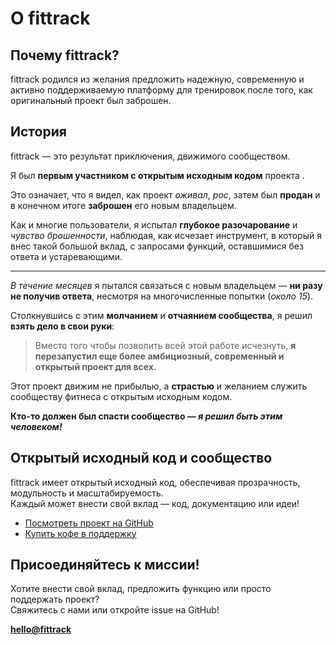 
# О fittrack

## Почему fittrack?

fittrack родился из желания предложить надежную, современную и активно поддерживаемую платформу для тренировок после того, как оригинальный проект <WorkoutLol variant="muted" /> был заброшен.

## История

fittrack — это результат приключения, движимого сообществом.

Я был **первым участником с открытым исходным кодом** проекта <WorkoutLol variant="muted" />.

Это означает, что я видел, как проект *оживал*, *рос*, затем был **продан** и в конечном итоге **заброшен** его новым владельцем.

Как и многие пользователи, я испытал **глубокое разочарование** и *чувство брошенности*, наблюдая, как исчезает инструмент, в который я внес такой большой вклад, с запросами функций, оставшимися без ответа и устаревающими.

---

*В течение месяцев* я пытался связаться с новым владельцем — **ни разу не получив ответа**, несмотря на многочисленные попытки (*около 15*).

Столкнувшись с этим **молчанием** и **отчаянием сообщества**, я решил **взять дело в свои руки**:

> Вместо того чтобы позволить всей этой работе исчезнуть, **я перезапустил еще более амбициозный, современный и открытый проект для всех.**

Этот проект движим не прибылью, а **страстью** и желанием служить сообществу фитнеса с открытым исходным кодом.

**Кто-то должен был спасти сообщество — _я решил быть этим человеком!_**

## Открытый исходный код и сообщество

fittrack имеет открытый исходный код, обеспечивая прозрачность, модульность и масштабируемость.  
Каждый может внести свой вклад — код, документацию или идеи!

- [Посмотреть проект на GitHub](https://github.com/Snouzy/fittrack)
- [Купить кофе в поддержку](https://ko-fi.com/fittrack)

## Присоединяйтесь к миссии!

Хотите внести свой вклад, предложить функцию или просто поддержать проект?  
Свяжитесь с нами или откройте issue на GitHub!

**[hello@fittrack](mailto:hello@fittrack)**